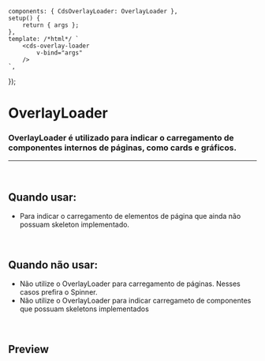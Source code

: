 
<Meta of={OverlayLoaderStories} />

	components: { CdsOverlayLoader: OverlayLoader },
	setup() {
		return { args };
	},
	template: /*html*/ `
		<cds-overlay-loader
			v-bind="args"
		/>
	`,
});

# OverlayLoader

### OverlayLoader é utilizado para indicar o carregamento de componentes internos de páginas, como cards e gráficos.

***

<br />

## Quando usar:

* Para indicar o carregamento de elementos de página que ainda não possuam skeleton implementado.

<br />

## Quando não usar:

* Não utilize o OverlayLoader para carregamento de páginas. Nesses casos prefira o Spinner.
* Não utilize o OverlayLoader para indicar carregameto de componentes que possuam skeletons implementados

<br />

## Preview

<Canvas>
  <Story of={OverlayLoaderStories.OverlayLoader} />
</Canvas>

<Controls />
